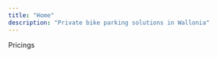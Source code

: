 ```yaml
---
title: "Home"
description: "Private bike parking solutions in Wallonia"
---
```




<Section
    styles="bg-sky-200 dark:bg-sky-900 py-7 min-h-[70vh] flex justify-center overflow-hidden"
  >
  Pricings
  </Section>